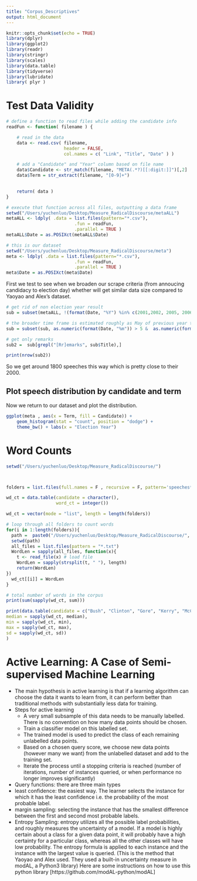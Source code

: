 ```yaml
---
title: "Corpus_Descriptives"
output: html_document
---
```


```r
knitr::opts_chunk$set(echo = TRUE)
library(dplyr)
library(ggplot2)
library(readr)
library(stringr)
library(scales)
library(data.table)
library(tidyverse)
library(lubridate)
library( plyr )

```

# Test Data Validity 

```r
# define a function to read files while adding the candidate info
readFun <- function( filename ) {

    # read in the data
    data <- read.csv( filename, 
                      header = FALSE, 
                      col.names = c( "Link", "Title", "Date" ) )

    # add a "Candidate" and "Year" column based on file name
    data$Candidate <- str_match(filename, "META(.*?)[[:digit:]]")[,2]
    data$Term = str_extract(filename, "[0-9]+")
    

    return( data )
}

# execute that function across all files, outputting a data frame
setwd("/Users/yuchenluo/Desktop/Measure_RadicalDiscourse/metaALL")
metaALL <- ldply( .data = list.files(pattern="*.csv"),
                          .fun = readFun,
                          .parallel = TRUE ) 
metaALL$Date = as.POSIXct(metaALL$Date)

# this is our dataset 
setwd("/Users/yuchenluo/Desktop/Measure_RadicalDiscourse/meta")
meta <- ldply( .data = list.files(pattern="*.csv"),
                          .fun = readFun,
                          .parallel = TRUE ) 
meta$Date = as.POSIXct(meta$Date)
```

First we test to see when we broaden our scrape criteria (from annoucing candidacy to election day) whether will get similar data size compared to Yaoyao and Alex's dataset. 
```r
# get rid of non election year result
sub = subset(metaALL, !(format(Date, "%Y") %in% c(2001,2002, 2005, 2006, 2009, 2010, 2013, 2014)))

# the broader time frame is estimated roughly as May of previous year to november in election year
sub = subset(sub, as.numeric(format(Date, "%m")) > 5 &  as.numeric(format(Date, "%m") < 11) & as.numeric(format(Date, "%Y")) > 1998 & as.numeric(format(Date, "%Y")) < 2017 )

# get only remarks 
sub2 =  sub[grepl("[Rr]emarks", sub$Title),]

print(nrow(sub2))

```
So we get around 1800 speeches this way which is pretty close to their 2000. 


## Plot speech distribution by candidate and term
Now we return to our dataset and plot the distribution. 
```r

ggplot(meta , aes(x = Term, fill = Candidate)) +
    geom_histogram(stat = "count", position = "dodge") +
    theme_bw() + labs(x = "Election Year")

```


# Word Counts
```r
setwd("/Users/yuchenluo/Desktop/Measure_RadicalDiscourse/")



folders = list.files(full.names = F , recursive = F, pattern='speeches*')

wd_ct = data.table(candidate = character(), 
                   word_ct = integer())

wd_ct = vector(mode = "list", length = length(folders))

# loop through all folders to count words 
for(i in 1:length(folders)){
  path =  paste0("/Users/yuchenluo/Desktop/Measure_RadicalDiscourse/", folders[i])
  setwd(path)
  all_files = list.files(pattern = "*.txt")
  WordLen = sapply(all_files, function(x){
    t <- read_file(x) # load file
    WordLen = sapply(strsplit(t, " "), length)
    return(WordLen)
})
  wd_ct[[i]] = WordLen
}

# total number of words in the corpus
print(sum(sapply(wd_ct, sum)))

print(data.table(candidate = c("Bush", "Clinton", "Gore", "Kerry", "McCain", "Obama", "Romney", "Trump"),
median = sapply(wd_ct, median),
min = sapply(wd_ct, min),
max = sapply(wd_ct, max),
sd = sapply(wd_ct, sd))
)
```


# Active Learning: A Case of Semi-supervised Machine Learning 


* The main hypothesis in active learning is that if a learning algorithm can choose the data it wants to learn from, it can perform better than traditional methods with substantially less data for training.
* Steps for active learning
  + A very small subsample of this data needs to be manually labelled. There is no convention on how many data points should be chosen.
  + Train a classifier model on this labelled set. 
  + The trained model is used to predict the class of each remaining unlabelled data points.
  + Based on a chosen query score, we choose new data points (however many we want) from the unlabelled dataset and add to the training set. 
  + Iterate the process until a stopping criteria is reached (number of iterations, number of instances queried, or when performance no longer improves significantly)
* Query functions: there are three main types 
 + least confidence: the easiest way. The learner selects the instance for which it has the least confidence i.e. the probability of the most probable label.
 + margin sampling: selecting the instance that has the smallest difference between the first and second most probable labels. 
 + Entropy Sampling: entropy utilizes all the possible label probabilities, and roughly measures the uncertainty of a model.  If a model is highly certain about a class for a given data point, it will probably have a high certainty for a particular class, whereas all the other classes will have low probability. The entropy formula is applied to each instance and the instance with the largest value is queried. (This is the method that Yaoyao and Alex used. They used a built-in uncertainty measure in modAL, a Python3 library) Here are some instructions on how to use this python library [https://github.com/modAL-python/modAL]
 






